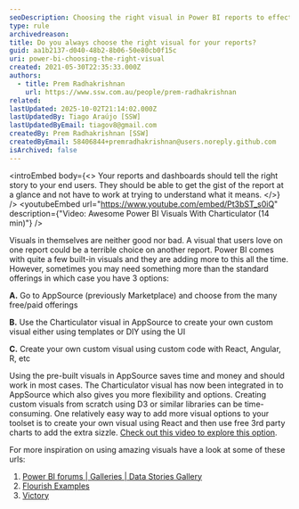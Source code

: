 ```yaml
---
seoDescription: Choosing the right visual in Power BI reports to effectively communicate insights and drive business decisions requires a thoughtful approach.
type: rule
archivedreason:
title: Do you always choose the right visual for your reports?
guid: aa1b2137-d040-48b2-8b06-50e80cb0f15c
uri: power-bi-choosing-the-right-visual
created: 2021-05-30T22:35:33.000Z
authors:
  - title: Prem Radhakrishnan
    url: https://www.ssw.com.au/people/prem-radhakrishnan
related:
lastUpdated: 2025-10-02T21:14:02.000Z
lastUpdatedBy: Tiago Araújo [SSW]
lastUpdatedByEmail: tiagov8@gmail.com
createdBy: Prem Radhakrishnan [SSW]
createdByEmail: 58406844+premradhakrishnan@users.noreply.github.com
isArchived: false
---
```


<introEmbed
  body={<>
Your reports and dashboards should tell the right story to your end users. They should be able to get the gist of the report at a glance and not have to work at trying to understand what it means.
  </>}
/>
<youtubeEmbed url="https://www.youtube.com/embed/Pt3bST_s0iQ" description={"Video: Awesome Power BI Visuals With Charticulator (14 min)"} />

Visuals in themselves are neither good nor bad. A visual that users love on one report could be a terrible choice on another report. Power BI comes with quite a few built-in visuals and they are adding more to this all the time. However, sometimes you may need something more than the standard offerings in which case you have 3 options:

**A.** Go to AppSource (previously Marketplace) and choose from the many free/paid offerings

**B.** Use the Charticulator visual in AppSource to create your own custom visual either using templates or DIY using the UI

**C.** Create your own custom visual using custom code with React, Angular, R, etc

Using the pre-built visuals in AppSource saves time and money and should work in most cases. The Charticulator visual has now been integrated in to AppSource which also gives you more flexibility and options. Creating custom visuals from scratch using D3 or similar libraries can be time-consuming. One relatively easy way to add more visual options to your toolset is to create your own visual using React and then use free 3rd party charts to add the extra sizzle. [Check out this video to explore this option](https://www.youtube.com/watch?v=eJ6uHwaGJRM).

For more inspiration on using amazing visuals have a look at some of these urls:

1. [Power BI forums | Galleries | Data Stories Gallery](https://community.powerbi.com/t5/Data-Stories-Gallery/bd-p/DataStoriesGallery)
2. [Flourish Examples](https://flourish.studio/examples/)
3. [Victory](https://formidable.com/open-source/victory/)
